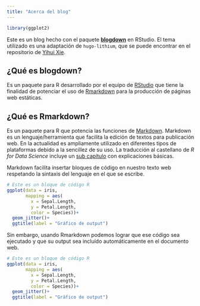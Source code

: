 ```yaml
---
title: "Acerca del blog"
---
```

```r
library(ggplot2)
```

Este es un blog hecho con el paquete [**blogdown**](https://github.com/rstudio/blogdown) en RStudio. El tema utilizado es una adaptación de `hugo-lithium`, que se puede encontrar en el repositorio de [Yihui Xie](https://github.com/yihui/hugo-lithium).

## ¿Qué es blogdown?

Es un paquete para R desarrollado por el equipo de [RStudio](https://rstudio.com/about/) que tiene la finalidad de potenciar el uso de [Rmarkdown](https://rmarkdown.rstudio.com/) para la producción de páginas web estáticas.

## ¿Qué es Rmarkdown?

Es un paquete para R que potencia las funciones de [Markdown](https://es.wikipedia.org/wiki/Markdown). Markdown es un lenguaje/herramienta que facilita la edición de textos para publicación web. En la actualidad es ampliamente utilizado en diferentes tipos de plataformas debido a la sencillez de su uso. La traducción al castellano de *R for Data Science* incluye un [sub capítulo](https://es.r4ds.hadley.nz/r-markdown.html#formateo-de-texto-con-markdown) con explicaciones básicas.

Markdown facilita insertar bloques de código en nuestro texto web respetando la sintaxis del lenguaje en el que se escribe.

```r
# Este es un bloque de código R
ggplot(data = iris, 
       mapping = aes(
         x = Sepal.Length, 
         y = Petal.Length, 
         color = Species))+
  geom_jitter()+
  ggtitle(label = "Gráfico de output")
```

Sin embargo, usando Rmarkdown podemos lograr que ese código sea ejecutado y que su output sea incluído automáticamente en el documento web.

```r
# Este es un bloque de código R
ggplot(data = iris, 
       mapping = aes(
         x = Sepal.Length, 
         y = Petal.Length, 
         color = Species))+
  geom_jitter()+
  ggtitle(label = "Gráfico de output")
```
